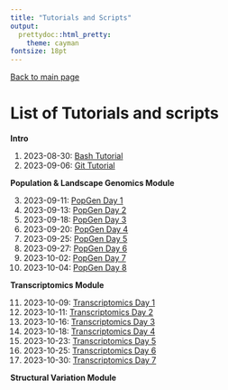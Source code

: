 ```yaml
---
title: "Tutorials and Scripts"
output:
  prettydoc::html_pretty:
    theme: cayman
fontsize: 18pt
---
```


[Back to main page](index.html)

# List of Tutorials and scripts

**Intro**

1. 2023-08-30: [Bash Tutorial](Fall2023/tutorials/BashTutorial.html)
2. 2023-09-06: [Git Tutorial](Fall2023/tutorials/GithubTutorial_Csenge.html)

**Population & Landscape Genomics Module**

3. 2023-09-11: [PopGen Day 1](Fall2023/tutorials/2023-09-11_PopGenomics_Day1_v2.html)
4. 2023-09-13: [PopGen Day 2](Fall2023/tutorials/2023-09-13_PopGenomics_Day2.html)
5. 2023-09-18: [PopGen Day 3](Fall2023/tutorials/2023-09-18_PopGenomics_Day3.html)
6. 2023-09-20: [PopGen Day 4](Fall2023/tutorials/2023-09-20_PopGenomics_Day4.html)
7. 2023-09-25: [PopGen Day 5](Fall2023/tutorials/2023-09-25_PopGenomics_Day5.html)
8. 2023-09-27: [PopGen Day 6](Fall2023/tutorials/2023-09-27_PopGenomics_Day6.html)
9. 2023-10-02: [PopGen Day 7](Fall2023/tutorials/2023-10-02_PopGenomics_Day7.1.html)
10. 2023-10-04: [PopGen Day 8](Fall2023/tutorials/2023-10-04_PopGenomics_Day8.html)

**Transcriptomics Module**

11. 2023-10-09: [Transcriptomics Day 1](Fall2023/tutorials/2023-10-09_RNAseq_Day1v2.html)
12. 2023-10-11: [Transcriptomics Day 2](Fall2023/tutorials/2023-10-11_RNAseq_Day2.html)
13. 2023-10-16: [Transcriptomics Day 3](Fall2023/tutorials/2023-10-16_RNAseq_Day3.html)
14. 2023-10-18: [Transcriptomics Day 4](Fall2023/tutorials/2023-10-18_RNAseq_Day4.html)
15. 2023-10-23: [Transcriptomics Day 5](Fall2023/tutorials/2023-10-23_RNAseq_Day5.html)
16. 2023-10-25: [Transcriptomics Day 6](Fall2023/tutorials/2023-10-25_RNAseq_Day6.html)
17. 2023-10-30: [Transcriptomics Day 7](Fall2023/tutorials/2023-10-30_RNAseq_Day7.html)



**Structural Variation Module**

